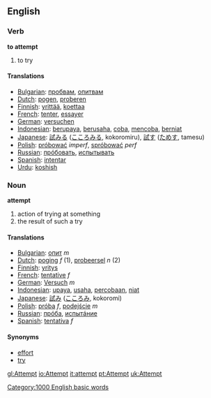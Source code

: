 ==English==

===Verb===
'''to attempt'''

# to try

====Translations====
*[[Bulgarian]]: [[пробвам]], [[опитвам]]
*[[Dutch]]: [[pogen]], [[proberen]]
*[[Finnish]]: [[yrittää]], [[koettaa]]
*[[French]]: [[tenter]], [[essayer]]
*[[German]]: [[versuchen]]
*[[Indonesian]]: [[upaya|berupaya]], [[usaha|berusaha]], [[coba]], [[coba|mencoba]], [[niat|berniat]]
*[[Japanese]]: [[試みる]] ([[こころみる]], kokoromiru), [[試す]] ([[ためす]], tamesu)
*[[Polish]]: [[próbować]] ''imperf'', [[spróbować]] ''perf''
*[[Russian]]: [[прóбовать]], [[испытывать]]
*[[Spanish]]: [[intentar]]
*[[Urdu]]: [[koshish]]

===Noun===
'''attempt'''

# action of trying at something
# the result of such a try

====Translations====
*[[Bulgarian]]: [[опит]] ''m''
*[[Dutch]]: [[poging]] ''f'' (1), [[probeersel]] ''n'' (2)
*[[Finnish]]: [[yritys]]
*[[French]]: [[tentative]] ''f''
*[[German]]: [[Versuch]] ''m''
*[[Indonesian]]: [[upaya]], [[usaha]], [[coba|percobaan]], [[niat]]
*[[Japanese]]: [[試み]] ([[こころみ]], kokoromi)
*[[Polish]]: [[próba]] ''f'', [[podejście]] ''m''
*[[Russian]]: [[прóба]], [[испытáние]]
*[[Spanish]]: [[tentativa]] ''f''

====Synonyms====
*[[effort]]
*[[try]]

[[Category:1000 English basic words]]

[[gl:Attempt]]
[[io:Attempt]]
[[it:attempt]]
[[pt:Attempt]]
[[uk:Attempt]]